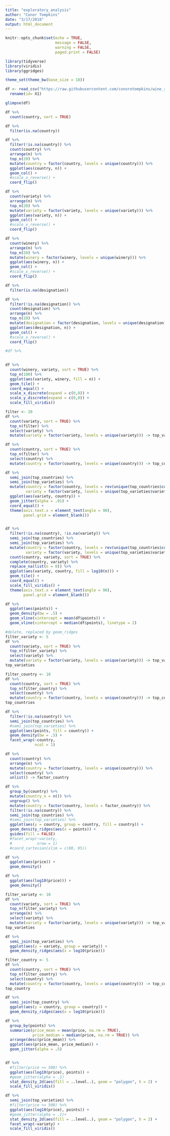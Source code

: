 ```yaml
---
title: "exploratory_analysis"
author: "Conor Tompkins"
date: "3/17/2018"
output: html_document
---
```


```r
knitr::opts_chunk$set(echo = TRUE,
                      message = FALSE,
                      warning = FALSE,
                      paged.print = FALSE)
```

```r
library(tidyverse)
library(viridis)
library(ggridges)

theme_set(theme_bw(base_size = 18))
```

```r
df <- read_csv("https://raw.githubusercontent.com/conorotompkins/wine_reviews/master/data/winemag-data_first150k.csv") %>% 
  rename(id= X1)

glimpse(df)
```

```r
df %>% 
  count(country, sort = TRUE)

df %>% 
  filter(is.na(country))
```

```r
df %>% 
  filter(!is.na(country)) %>% 
  count(country) %>% 
  arrange(n) %>% 
  top_n(20) %>% 
  mutate(country = factor(country, levels = unique(country))) %>% 
  ggplot(aes(country, n)) +
  geom_col() +
  #scale_x_reverse() +
  coord_flip()
```
```r
df %>% 
  count(variety) %>% 
  arrange(n) %>% 
  top_n(20) %>%  
  mutate(variety = factor(variety, levels = unique(variety))) %>% 
  ggplot(aes(variety, n)) +
  geom_col() +
  #scale_x_reverse() +
  coord_flip()
```
```r
df %>% 
  count(winery) %>% 
  arrange(n) %>% 
  top_n(20) %>% 
  mutate(winery = factor(winery, levels = unique(winery))) %>% 
  ggplot(aes(winery, n)) +
  geom_col() +
  #scale_x_reverse() +
  coord_flip()
```
```r
df %>% 
  filter(is.na(designation))

df %>% 
  filter(!is.na(designation)) %>% 
  count(designation) %>% 
  arrange(n) %>% 
  top_n(20) %>% 
  mutate(designation = factor(designation, levels = unique(designation))) %>% 
  ggplot(aes(designation, n)) +
  geom_col() +
  #scale_x_reverse() +
  coord_flip()
```

```r
#df %>% 
  

df %>% 
  count(winery, variety, sort = TRUE) %>% 
  top_n(100) %>% 
  ggplot(aes(variety, winery, fill = n)) +
  geom_tile() +
  coord_equal() +
  scale_x_discrete(expand = c(0,0)) +
  scale_y_discrete(expand = c(0,0)) +
  scale_fill_viridis()
```

```r
filter <- 20
df %>% 
  count(variety, sort = TRUE) %>% 
  top_n(filter) %>% 
  select(variety) %>% 
  mutate(variety = factor(variety, levels = unique(variety))) -> top_varieties

df %>% 
  count(country, sort = TRUE) %>% 
  top_n(filter) %>% 
  select(country) %>% 
  mutate(country = factor(country, levels = unique(country))) -> top_countries

df %>% 
  semi_join(top_countries) %>% 
  semi_join(top_varieties) %>% 
  mutate(country = factor(country, levels = rev(unique(top_countries$country))),
         variety = factor(variety, levels = unique(top_varieties$variety))) %>% 
  ggplot(aes(variety, country)) +
  geom_jitter(alpha = .01) +
  coord_equal() +
  theme(axis.text.x = element_text(angle = 90),
        panel.grid = element_blank())


df %>% 
  filter(!is.na(country), !is.na(variety)) %>% 
  semi_join(top_countries) %>% 
  semi_join(top_varieties) %>% 
  mutate(country = factor(country, levels = rev(unique(top_countries$country))),
         variety = factor(variety, levels = unique(top_varieties$variety))) %>%
  count(country, variety, sort = TRUE) %>% 
  complete(country, variety) %>% 
  replace_na(list(n = 0)) %>% 
  ggplot(aes(variety, country, fill = log10(n))) +
  geom_tile() +
  coord_equal() +
  scale_fill_viridis() +
  theme(axis.text.x = element_text(angle = 90),
        panel.grid = element_blank())
```





```r
df %>% 
  ggplot(aes(points)) +
  geom_density(bw = .5) +
  geom_vline(xintercept = mean(df$points)) +
  geom_vline(xintercept = median(df$points), linetype = 2)
```

```r
#delete, replaced by geom_ridges
filter_variety <- 5
df %>% 
  count(variety, sort = TRUE) %>% 
  top_n(filter_variety) %>% 
  select(variety) %>% 
  mutate(variety = factor(variety, levels = unique(variety))) -> top_varieties
top_varieties

filter_country <- 10
df %>% 
  count(country, sort = TRUE) %>% 
  top_n(filter_country) %>% 
  select(country) %>% 
  mutate(country = factor(country, levels = unique(country))) -> top_countries
top_countries

df %>% 
  filter(!is.na(country)) %>% 
  semi_join(top_countries) %>% 
  #semi_join(top_varieties) %>% 
  ggplot(aes(points, fill = country)) +
  geom_density(bw = .5) +
  facet_wrap(~country,
             ncol = 1)
```

```r
df %>% 
  count(country) %>% 
  arrange(n) %>% 
  mutate(country = factor(country, levels = unique(country))) %>% 
  select(country) %>% 
  unlist() -> factor_country

df %>% 
  group_by(country) %>% 
  mutate(country_n = n()) %>% 
  ungroup() %>% 
  mutate(country = factor(country, levels = factor_country)) %>% 
  filter(!is.na(country)) %>% 
  semi_join(top_countries) %>%
  #semi_join(top_varieties) %>% 
  ggplot(aes(y = country, group = country, fill = country)) +
  geom_density_ridges(aes(x = points)) +
  guides(fill = FALSE)
  #facet_wrap(~variety, 
  #           nrow = 1)
  #coord_cartesian(xlim = c(80, 95))
```

```r
df %>% 
  ggplot(aes(price)) +
  geom_density()

df %>% 
  ggplot(aes(log10(price))) +
  geom_density()
```

```r
filter_variety <- 10
df %>% 
  count(variety, sort = TRUE) %>% 
  top_n(filter_variety) %>% 
  arrange(n) %>% 
  select(variety) %>% 
  mutate(variety = factor(variety, levels = unique(variety))) -> top_varieties
top_varieties

df %>% 
  semi_join(top_varieties) %>% 
  ggplot(aes(y = variety, group = variety)) +
  geom_density_ridges(aes(x = log10(price)))
```


```r
filter_country <- 5
df %>% 
  count(country, sort = TRUE) %>% 
  top_n(filter_country) %>% 
  select(country) %>% 
  mutate(country = factor(country, levels = unique(country))) -> top_country
top_country

df %>% 
  semi_join(top_country) %>% 
  ggplot(aes(y = country, group = country)) +
  geom_density_ridges(aes(x = log10(price)))
```

```r
df %>%
  group_by(points) %>%
  summarize(price_mean = mean(price, na.rm = TRUE),
            price_median = median(price, na.rm = TRUE)) %>% 
  arrange(desc(price_mean)) %>% 
  ggplot(aes(price_mean, price_median)) +
  geom_jitter(alpha = .5)


df %>% 
  #filter(price <= 500) %>% 
  ggplot(aes(log10(price), points)) +
  #geom_jitter(alpha = .1)
  stat_density_2d(aes(fill = ..level..), geom = "polygon", h = 2) +
  scale_fill_viridis()
```

```r
df %>% 
  semi_join(top_varieties) %>% 
  #filter(price <= 500) %>% 
  ggplot(aes(log10(price), points)) +
  #geom_jitter(alpha = .1)+
  stat_density_2d(aes(fill = ..level..), geom = "polygon", h = 2) +
  facet_wrap(~variety) +
  scale_fill_viridis()
```